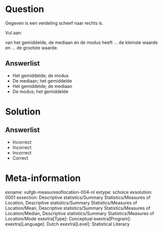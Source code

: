 Question
========

Gegeven is een verdeling scheef naar rechts is. 

Vul aan:

van het gemiddelde, de mediaan en de modus heeft ... de kleinste waarde en ... de grootste waarde.

  
Answerlist
----------
* Het gemiddelde; de modus
* De mediaan; het gemiddelde
* Het gemiddelde; de mediaan
* De modus; het gemiddelde


Solution
========

Answerlist
----------
* Incorrect
* Incorrect
* Incorrect
* Correct

Meta-information
================
exname: vufgb-measuresoflocation-004-nl
extype: schoice
exsolution: 0001
exsection: Descriptive statistics/Summary Statistics/Measures of Location, Descriptive statistics/Summary Statistics/Measures of Location/Mean, Descriptive statistics/Summary Statistics/Measures of Location/Median, Descriptive statistics/Summary Statistics/Measures of Location/Mode
exextra[Type]: Conceptual
exextra[Program]: 
exextra[Language]: Dutch
exextra[Level]: Statistical Literacy
